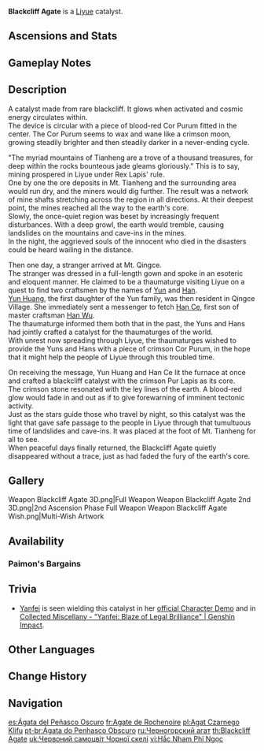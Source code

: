 {{Weapon Infobox
|id             = 14408
|image          = <gallery>
Weapon_Blackcliff Agate.png|Base
Weapon_Blackcliff Agate 2nd.png|2nd Ascension
</gallery>
|type           = Catalyst
|series         = Blackcliff
|releaseDate    = 2020-11-01
|quality        = 4
|base_atk       = 42
|2nd_stat_type  = CRIT DMG
|2nd_stat       = 12%
|passive        = Press the Advantage
|effect         = After defeating an opponent, ATK is increased by (var1)% for 30s. This effect has a maximum of 3 stacks, and the duration of each stack is independent of the others.
|eff_rank1_var1 = 12
|eff_rank2_var1 = 15
|eff_rank3_var1 = 18
|eff_rank4_var1 = 21
|eff_rank5_var1 = 24
|eff_att1       = ATK
|obtain         = Paimon's Bargains
}}
{{Description|A mysterious catalyst made of blackstone. It has an ominous crimson glow that seems to pulse in synchronization with the tremors from deep within the earth.}}
'''Blackcliff Agate'''{{Lang|zh=黑岩绯玉}} is a [[Liyue]] catalyst.

==Ascensions and Stats==
{{Weapon Ascensions and Stats
|ascendMat1 = Luminous Sands from Guyun
|bossMat1   = Hunter's Sacrificial Knife
|commonMat1 = Divining Scroll
|ascendMat2 = Lustrous Stone from Guyun
|ascendMat3 = Relic from Guyun
|bossMat2   = Agent's Sacrificial Knife
|commonMat2 = Sealed Scroll
|bossMat3   = Inspector's Sacrificial Knife
|commonMat3 = Forbidden Curse Scroll
|ascendMat4 = Divine Body from Guyun
}}

==Gameplay Notes==
{{Transclude|Blackcliff Series|Gameplay Notes}}

==Description==
A catalyst made from rare blackcliff. It glows when activated and cosmic energy circulates within.<br />
The device is circular with a piece of blood-red Cor Purum fitted in the center. The Cor Purum seems to wax and wane like a crimson moon, growing steadily brighter and then steadily darker in a never-ending cycle.

"The myriad mountains of Tianheng are a trove of a thousand treasures, for deep within the rocks bounteous jade gleams gloriously." This is to say, mining prospered in Liyue under Rex Lapis' rule.<br />
One by one the ore deposits in Mt. Tianheng and the surrounding area would run dry, and the miners would dig further. The result was a network of mine shafts stretching across the region in all directions. At their deepest point, the mines reached all the way to the earth's core.<br />
Slowly, the once-quiet region was beset by increasingly frequent disturbances. With a deep growl, the earth would tremble, causing landslides on the mountains and cave-ins in the mines.<br />
In the night, the aggrieved souls of the innocent who died in the disasters could be heard wailing in the distance.

Then one day, a stranger arrived at Mt. Qingce.<br />
The stranger was dressed in a full-length gown and spoke in an esoteric and eloquent manner. He claimed to be a thaumaturge visiting Liyue on a quest to find two craftsmen by the names of [[Yun Family|Yun]] and [[Han Family|Han]].<br />
[[Yun Huang]], the first daughter of the Yun family, was then resident in Qingce Village. She immediately sent a messenger to fetch [[Han Ce]], first son of master craftsman [[Han Wu]].<br />
The thaumaturge informed them both that in the past, the Yuns and Hans had jointly crafted a catalyst for the thaumaturges of the world.<br />
With unrest now spreading through Liyue, the thaumaturges wished to provide the Yuns and Hans with a piece of crimson Cor Purum, in the hope that it might help the people of Liyue through this troubled time.

On receiving the message, Yun Huang and Han Ce lit the furnace at once and crafted a blackcliff catalyst with the crimson Pur Lapis as its core.<br />
The crimson stone resonated with the ley lines of the earth. A blood-red glow would fade in and out as if to give forewarning of imminent tectonic activity.<br />
Just as the stars guide those who travel by night, so this catalyst was the light that gave safe passage to the people in Liyue through that tumultuous time of landslides and cave-ins. It was placed at the foot of Mt. Tianheng for all to see.<br />
When peaceful days finally returned, the Blackcliff Agate quietly disappeared without a trace, just as had faded the fury of the earth's core.

==Gallery==
<gallery>
Weapon Blackcliff Agate 3D.png|Full Weapon
Weapon Blackcliff Agate 2nd 3D.png|2nd Ascension Phase Full Weapon
Weapon Blackcliff Agate Wish.png|Multi-Wish Artwork
</gallery>

==Availability==
===Paimon's Bargains===
{{Paimon's Bargains History}}

==Trivia==
*[[Yanfei]] is seen wielding this catalyst in her [https://youtu.be/y43rmAQ-l_M official Character Demo] and in [https://youtu.be/G5WPg42lHn0 Collected Miscellany - "Yanfei: Blaze of Legal Brilliance" | Genshin Impact].

==Other Languages==
{{Flex|
===Weapon===
{{Other Languages
|en      = Blackcliff Agate
|zhs     = 黑岩绯玉
|zhs_rm  = Hēiyán Fēiyù
|zht     = 黑岩緋玉
|zht_rm  = Hēiyán Fēiyù
|zh_tl   = {{Lex|Blackcliff|zh}} Scarlet Jade
|ja      = 黒岩の緋玉
|ja_rm   = Kokugan no Higyoku
|ja_tl   = {{Lex|Blackcliff|ja}} Scarlet Jade{{Sino|ja|part=1}}
|ko      = {{tt|흑암|黒岩}} {{tt|홍옥|紅玉}}
|ko_rm   = Heugam Hong'ok
|ko_tl   = {{Lex|Blackcliff|ko}} Red Jade
|es      = Ágata del Peñasco Oscuro
|es_tl   = {{Lex|Blackcliff|es}} Agate
|fr      = Agate de Rochenoire
|fr_tl   = {{Lex|Blackcliff|fr}} Agate
|ru      = Черногорский агат
|ru_tl   = {{Lex|Blackcliff|ru}} Agate
|th      = Blackcliff Agate
|vi      = {{tt|Hắc Nham|黑岩}} Phỉ {{tt|Ngọc|玉}}
|vi_tl   = {{Lex|Blackcliff|vi}} Jade of Hatred{{Sino|vi|part=1}}
|de      = Schwarzstein-Achat
|de_tl   = {{Lex|Blackcliff|de}} Agate
|id      = Blackcliff Amulet
|pt      = Ágata do Penhasco Obscuro
|pt_tl   = {{Lex|Blackcliff|pt}} Agate
|tr      = Kara Kaya Akiği
|tr_tl   = 
|it      = Agata di Rupenera
|it_tl   = {{Lex|Blackcliff|it}} Agate
}}
|
===Passive===
{{Transclude|Blackcliff Series|Other Languages}}
}}

==Change History==
{{Change History|1.0}}

==Navigation==
{{Weapons by Series Navbox|series=Blackcliff}}
{{Weapon Navbox|type=Catalysts}}

[[es:Ágata del Peñasco Oscuro]]
[[fr:Agate de Rochenoire]]
[[pl:Agat Czarnego Klifu]]
[[pt-br:Ágata do Penhasco Obscuro]]
[[ru:Черногорский агат]]
[[th:Blackcliff Agate]]
[[uk:Червоний самоцвіт Чорної скелі]]
[[vi:Hắc Nham Phỉ Ngọc]]